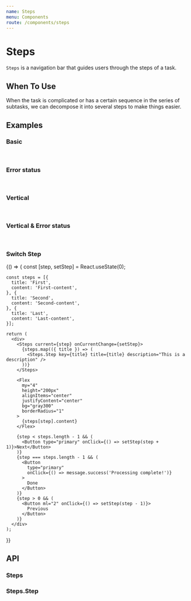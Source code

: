 ```yaml
---
name: Steps
menu: Components
route: /components/steps
---
```



# Steps

`Steps` is a navigation bar that guides users through the steps of a task.

## When To Use

When the task is complicated or has a certain sequence in the series of subtasks, we can decompose it into several steps to make things easier.

## Examples

### Basic

<Playground>
  <Steps current={1}>
    <Steps.Step title="Finished" description="This is a description" />
    <Steps.Step title="In Progress" description="This is a description" />
    <Steps.Step title="Waiting" description="This is a description" />
  </Steps>
  <br />
  <Steps current={1}>
    <Steps.Step title="Finished" />
    <Steps.Step title="In Progress" />
    <Steps.Step title="Waiting" />
  </Steps>
</Playground>

### Error status

<Playground>
  <Steps current={1}>
    <Steps.Step title="Finished" description="This is a description" />
    <Steps.Step
      status="error"
      title="In Progress"
      description="This is a description"
    />
    <Steps.Step title="Waiting" description="This is a description" />
  </Steps>
  <br />
  <Steps current={1}>
    <Steps.Step title="Finished" />
    <Steps.Step status="error" title="In Progress" />
    <Steps.Step title="Waiting" />
  </Steps>
</Playground>

### Vertical

<Playground>
  <Steps current={1} direction="vertical">
    <Steps.Step title="Finished" description="This is a description" />
    <Steps.Step title="In Progress" description="This is a description" />
    <Steps.Step title="Waiting" description="This is a description" />
  </Steps>
  <br />
  <Steps current={1} direction="vertical">
    <Steps.Step title="Finished" />
    <Steps.Step title="In Progress" />
    <Steps.Step title="Waiting" />
  </Steps>
</Playground>

### Vertical & Error status

<Playground>
  <Steps current={1} direction="vertical">
    <Steps.Step title="Finished" description="This is a description" />
    <Steps.Step
      status="error"
      title="In Progress"
      description="This is a description"
    />
    <Steps.Step title="Waiting" description="This is a description" />
  </Steps>
  <br />
  <Steps current={1} direction="vertical">
    <Steps.Step title="Finished" />
    <Steps.Step status="error" title="In Progress" />
    <Steps.Step title="Waiting" />
  </Steps>
</Playground>

### Switch Step

<Playground>
  {() => {
    const [step, setStep] = React.useState(0);

    const steps = [{
      title: 'First',
      content: 'First-content',
    }, {
      title: 'Second',
      content: 'Second-content',
    }, {
      title: 'Last',
      content: 'Last-content',
    }];

    return (
      <div>
        <Steps current={step} onCurrentChange={setStep}>
          {steps.map(({ title }) => (
            <Steps.Step key={title} title={title} description="This is a description" />
          ))}
        </Steps>

        <Flex
          my="4"
          height="200px"
          alignItems="center"
          justifyContent="center"
          bg="gray300"
          borderRadius="1"
        >
          {steps[step].content}
        </Flex>

        {step < steps.length - 1 && (
          <Button type="primary" onClick={() => setStep(step + 1)}>Next</Button>
        )}
        {step === steps.length - 1 && (
          <Button
            type="primary"
            onClick={() => message.success('Processing complete!')}
          >
            Done
          </Button>
        )}
        {step > 0 && (
          <Button ml="2" onClick={() => setStep(step - 1)}>
            Previous
          </Button>
        )}
      </div>
    );

}}

</Playground>

## API

### Steps

<PropsTable of={Steps} />

### Steps.Step

<PropsTable of={Steps.Step} />
